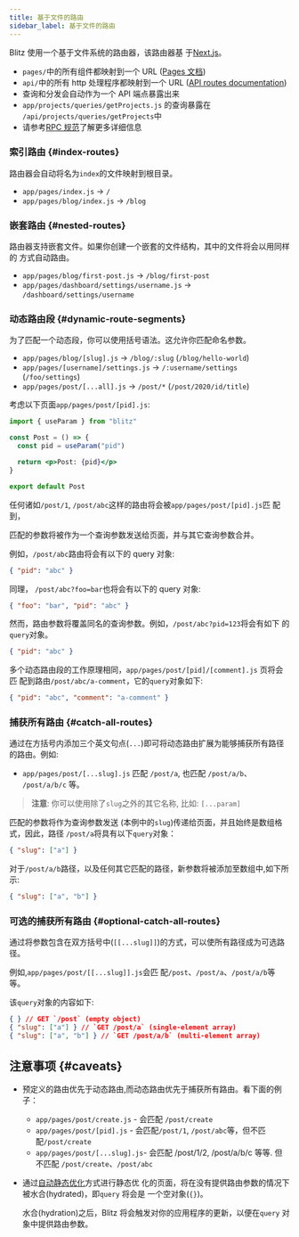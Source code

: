 ```yaml
---
title: 基于文件的路由
sidebar_label: 基于文件的路由
---
```


Blitz 使用一个基于文件系统的路由器，该路由器基
于[Next.js](https://nextjs.org/docs/routing/introduction)。

- `pages/`中的所有组件都映射到一个 URL ([Pages 文档](./pages))
- `api/`中的所有 http 处理程序都映射到一个 URL
  ([API routes documentation](./api-routes))
- 查询和分发会自动作为一个 API 端点暴露出来
- `app/projects/queries/getProjects.js` 的查询暴露在
  `/api/projects/queries/getProjects`中
- 请参考[RPC 规范](./rpc-specification)了解更多详细信息

### 索引路由 {#index-routes}

路由器会自动将名为`index`的文件映射到根目录。

- `app/pages/index.js` → `/`
- `app/pages/blog/index.js` → `/blog`

### 嵌套路由 {#nested-routes}

路由器支持嵌套文件。如果你创建一个嵌套的文件结构，其中的文件将会以用同样的
方式自动路由。

- `app/pages/blog/first-post.js` → `/blog/first-post`
- `app/pages/dashboard/settings/username.js` →
  `/dashboard/settings/username`

### 动态路由段 {#dynamic-route-segments}

为了匹配一个动态段，你可以使用括号语法。这允许你匹配命名参数。

- `app/pages/blog/[slug].js` → `/blog/:slug` (`/blog/hello-world`)
- `app/pages/[username]/settings.js` → `/:username/settings`
  (`/foo/settings`)
- `app/pages/post/[...all].js` → `/post/*` (`/post/2020/id/title`)

考虑以下页面`app/pages/post/[pid].js`:

```jsx
import { useParam } from "blitz"

const Post = () => {
  const pid = useParam("pid")

  return <p>Post: {pid}</p>
}

export default Post
```

任何诸如`/post/1`, `/post/abc`这样的路由将会被`app/pages/post/[pid].js`匹
配到，

匹配的参数将被作为一个查询参数发送给页面，并与其它查询参数合并。

例如，`/post/abc`路由将会有以下的 query 对象:

```json
{ "pid": "abc" }
```

同理， `/post/abc?foo=bar`也将会有以下的 query 对象:

```json
{ "foo": "bar", "pid": "abc" }
```

然而，路由参数将覆盖同名的查询参数。例如，`/post/abc?pid=123`将会有如下
的`query`对象。

```json
{ "pid": "abc" }
```

多个动态路由段的工作原理相同，`app/pages/post/[pid]/[comment].js` 页将会匹
配到路由`/post/abc/a-comment`，它的`query`对象如下:

```json
{ "pid": "abc", "comment": "a-comment" }
```

### 捕获所有路由 {#catch-all-routes}

通过在方括号内添加三个英文句点(`...`)即可将动态路由扩展为能够捕获所有路径
的路由。例如:

- `app/pages/post/[...slug].js` 匹配 `/post/a`, 也匹配 `/post/a/b`、
  `/post/a/b/c` 等。

> **注意**: 你可以使用除了`slug`之外的其它名称, 比如: `[...param]`

匹配的参数将作为查询参数发送 (本例中的`slug`)传递给页面，并且始终是数组格
式，因此，路径 `/post/a`将具有以下`query`对象：

```json
{ "slug": ["a"] }
```

对于`/post/a/b`路径，以及任何其它匹配的路径，新参数将被添加至数组中,如下所
示:

```json
{ "slug": ["a", "b"] }
```

### 可选的捕获所有路由 {#optional-catch-all-routes}

通过将参数包含在双方括号中(`[[...slug]]`)的方式，可以使所有路径成为可选路
径。

例如,`app/pages/post/[[...slug]].js`会匹
配`/post`、`/post/a`、`/post/a/b`等等。

该`query`对象的内容如下:

```json
{ } // GET `/post` (empty object)
{ "slug": ["a"] } // `GET /post/a` (single-element array)
{ "slug": ["a", "b"] } // `GET /post/a/b` (multi-element array)
```

## 注意事项 {#caveats}

- 预定义的路由优先于动态路由,而动态路由优先于捕获所有路由。看下面的例子：
  - `app/pages/post/create.js` - 会匹配 `/post/create`
  - `app/pages/post/[pid].js` - 会匹配`/post/1`, `/post/abc`等，但不匹
    配`/post/create`
  - `app/pages/post/[...slug].js`- 会匹配 /post/1/2, /post/a/b/c 等等. 但
    不匹配 `/post/create`、`/post/abc`
- 通过[自动静态优化](./pages#automatic-static-optimization)方式进行静态优
  化的页面，将在没有提供路由参数的情况下被水合(hydrated)，即`query` 将会是
  一个空对象(`{}`)。

  水合(hydration)之后，Blitz 将会触发对你的应用程序的更新，以便在`query`
  对象中提供路由参数。
